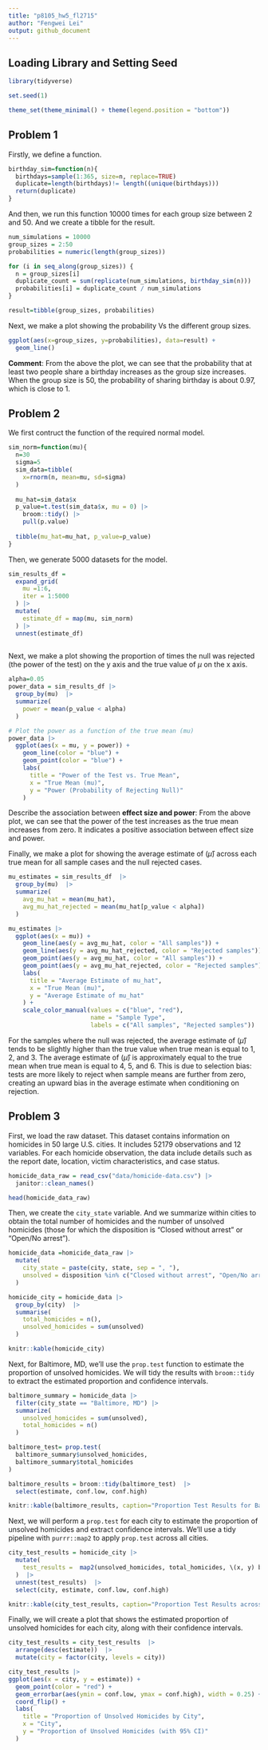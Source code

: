 ```yaml
---
title: "p8105_hw5_fl2715"
author: "Fengwei Lei"
output: github_document
---
```


## Loading Library and Setting Seed
```r
library(tidyverse)

set.seed(1)

theme_set(theme_minimal() + theme(legend.position = "bottom"))
```

## Problem 1
Firstly, we define a function.
```r
birthday_sim=function(n){
  birthdays=sample(1:365, size=n, replace=TRUE)
  duplicate=length(birthdays)!= length((unique(birthdays)))
  return(duplicate)
}
```

And then, we run this function 10000 times for each group size between 2 and 50. And we create a tibble for the result. 
```r
num_simulations = 10000
group_sizes = 2:50
probabilities = numeric(length(group_sizes))

for (i in seq_along(group_sizes)) {
  n = group_sizes[i]
  duplicate_count = sum(replicate(num_simulations, birthday_sim(n)))
  probabilities[i] = duplicate_count / num_simulations
}

result=tibble(group_sizes, probabilities)
```

Next, we make a plot showing the probability Vs the different group sizes.
```r
ggplot(aes(x=group_sizes, y=probabilities), data=result) +
  geom_line()
```

**Comment**: 
From the above the plot, we can see that the probability that at least two people share a birthday increases as the group size increases. When the group size is 50, the probability of sharing birthday is about 0.97, which is close to 1.

## Problem 2

We first contruct the function of the required normal model.
```r
sim_norm=function(mu){
  n=30
  sigma=5
  sim_data=tibble(
    x=rnorm(n, mean=mu, sd=sigma)
  )
  
  mu_hat=sim_data$x
  p_value=t.test(sim_data$x, mu = 0) |> 
    broom::tidy() |> 
    pull(p.value)
  
  tibble(mu_hat=mu_hat, p_value=p_value)
}
```

Then, we generate 5000 datasets for the model.
```r
sim_results_df = 
  expand_grid(
    mu =1:6,
    iter = 1:5000
  ) |> 
  mutate(
    estimate_df = map(mu, sim_norm)
  ) |> 
  unnest(estimate_df)
  
```

Next, we make a plot showing the proportion of times the null was rejected (the power of the test) on the y axis and the true value of $\mu$ on the x axis.
```r
alpha=0.05
power_data = sim_results_df |> 
  group_by(mu)  |> 
  summarize(
    power = mean(p_value < alpha)
  )

# Plot the power as a function of the true mean (mu)
power_data |> 
  ggplot(aes(x = mu, y = power)) +
    geom_line(color = "blue") +
    geom_point(color = "blue") +
    labs(
      title = "Power of the Test vs. True Mean",
      x = "True Mean (mu)",
      y = "Power (Probability of Rejecting Null)"
    )
```

Describe the association between **effect size and power**:
From the above plot, we can see that the power of the test increases as the true mean increases from zero. It indicates a positive association between effect size and power.


Finally, we make a plot for showing the average estimate of ($\hat{\mu}$) across each true mean for all sample cases and the null rejected cases.
```r
mu_estimates = sim_results_df  |> 
  group_by(mu)  |> 
  summarize(
    avg_mu_hat = mean(mu_hat),
    avg_mu_hat_rejected = mean(mu_hat[p_value < alpha])
  )

mu_estimates |> 
  ggplot(aes(x = mu)) +
    geom_line(aes(y = avg_mu_hat, color = "All samples")) +
    geom_line(aes(y = avg_mu_hat_rejected, color = "Rejected samples")) +
    geom_point(aes(y = avg_mu_hat, color = "All samples")) +
    geom_point(aes(y = avg_mu_hat_rejected, color = "Rejected samples")) +
    labs(
      title = "Average Estimate of mu_hat",
      x = "True Mean (mu)",
      y = "Average Estimate of mu_hat"
    ) +
    scale_color_manual(values = c("blue", "red"),
                       name = "Sample Type",
                       labels = c("All samples", "Rejected samples"))
```

For the samples where the null was rejected, the average estimate of ($\hat{\mu}$) tends to be slightly higher than the true value when true mean is equal to 1, 2, and 3. The average estimate of ($\hat{\mu}$) is approximately equal to the true mean when true mean is equal to 4, 5, and 6. This is due to selection bias: tests are more likely to reject when sample means are further from zero, creating an upward bias in the average estimate when conditioning on rejection.

## Problem 3

First, we load the raw dataset. This dataset contains information on homicides in 50 large U.S. cities. It includes 52179 observations and 12 variables. For each homicide observation, the data include details such as the report date, location, victim characteristics, and case status.
```r
homicide_data_raw = read_csv("data/homicide-data.csv") |>
  janitor::clean_names()

head(homicide_data_raw)
```

Then, we create the `city_state` variable. And we summarize within cities to obtain the total number of homicides and the number of unsolved homicides (those for which the disposition is “Closed without arrest” or “Open/No arrest”).
```r
homicide_data =homicide_data_raw |> 
  mutate(
    city_state = paste(city, state, sep = ", "),
    unsolved = disposition %in% c("Closed without arrest", "Open/No arrest")
  )  

homicide_city = homicide_data |> 
  group_by(city)  |> 
  summarise(
    total_homicides = n(),
    unsolved_homicides = sum(unsolved)
  )

knitr::kable(homicide_city)
```

Next, for Baltimore, MD, we’ll use the `prop.test` function to estimate the proportion of unsolved homicides. We will tidy the results with `broom::tidy` to extract the estimated proportion and confidence intervals.
```r
baltimore_summary = homicide_data |> 
  filter(city_state == "Baltimore, MD") |> 
  summarize(
    unsolved_homicides = sum(unsolved),
    total_homicides = n()
  ) 

baltimore_test= prop.test(
  baltimore_summary$unsolved_homicides,
  baltimore_summary$total_homicides
)

baltimore_results = broom::tidy(baltimore_test)  |> 
  select(estimate, conf.low, conf.high)

knitr::kable(baltimore_results, caption="Proportion Test Results for Baltimore, MD")
```

Next, we will perform a `prop.test` for each city to estimate the proportion of unsolved homicides and extract confidence intervals. We’ll use a tidy pipeline with `purrr::map2` to apply `prop.test` across all cities.
```r
city_test_results = homicide_city |> 
  mutate(
    test_results =  map2(unsolved_homicides, total_homicides, \(x, y) broom::tidy(prop.test(x, y)))
  )  |> 
  unnest(test_results)  |> 
  select(city, estimate, conf.low, conf.high)

knitr::kable(city_test_results, caption="Proportion Test Results across Each City")
```

Finally, we will create a plot that shows the estimated proportion of unsolved homicides for each city, along with their confidence intervals.
```r
city_test_results = city_test_results  |> 
  arrange(desc(estimate))  |> 
  mutate(city = factor(city, levels = city))

city_test_results |> 
ggplot(aes(x = city, y = estimate)) +
  geom_point(color = "red") +
  geom_errorbar(aes(ymin = conf.low, ymax = conf.high), width = 0.25) +
  coord_flip() +
  labs(
    title = "Proportion of Unsolved Homicides by City",
    x = "City",
    y = "Proportion of Unsolved Homicides (with 95% CI)"
  )
```


